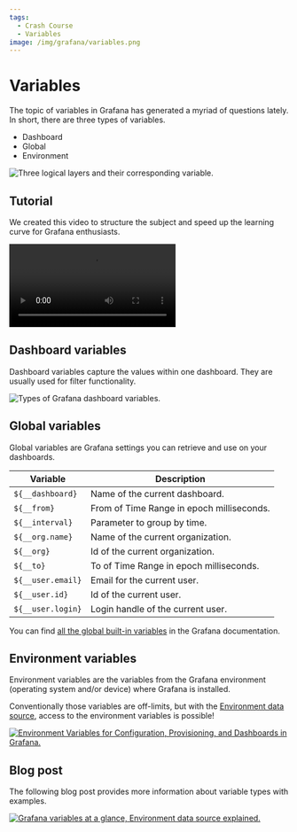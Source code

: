 ```yaml
---
tags:
  - Crash Course
  - Variables
image: /img/grafana/variables.png
---
```



# Variables

The topic of variables in Grafana has generated a myriad of questions lately. In short, there are three types of variables.

- Dashboard
- Global
- Environment

<Image
  title="Three logical layers and their corresponding variable."
  src="/img/grafana/variables.png"
/>

## Tutorial

We created this video to structure the subject and speed up the learning curve for Grafana enthusiasts.

<Video
  src="https://www.youtube.com/embed/sczRq2lI3e4"
  title="Dashboard, Global and Environment variables."
/>

## Dashboard variables

Dashboard variables capture the values within one dashboard. They are usually used for filter functionality.

<Image
  title="Types of Grafana dashboard variables."
  src="/img/grafana/variables-edit.png"
/>

## Global variables

Global variables are Grafana settings you can retrieve and use on your dashboards.

| Variable          | Description                               |
| ----------------- | ----------------------------------------- |
| `${__dashboard}`  | Name of the current dashboard.            |
| `${__from}`       | From of Time Range in epoch milliseconds. |
| `${__interval}`   | Parameter to group by time.               |
| `${__org.name}`   | Name of the current organization.         |
| `${__org}`        | Id of the current organization.           |
| `${__to}`         | To of Time Range in epoch milliseconds.   |
| `${__user.email}` | Email for the current user.               |
| `${__user.id}`    | Id of the current user.                   |
| `${__user.login}` | Login handle of the current user.         |

You can find [all the global built-in variables](https://grafana.com/docs/grafana/latest/variables/variable-types/global-variables/) in the Grafana documentation.

## Environment variables

Environment variables are the variables from the Grafana environment (operating system and/or device) where Grafana is installed.

Conventionally those variables are off-limits, but with the [Environment data source](/plugins/volkovlabs-env-datasource), access to the environment variables is possible!

<a href="/blog/using-environment-variables-for-configuration-provisioning-and-dashboards-in-grafana-279661733416/">
  <Image
    title="Environment Variables for Configuration, Provisioning, and Dashboards in Grafana."
    src="/img/blog/2022-02-20-environment-datasource/banner.png"
    zoom={false}
  />
</a>

## Blog post

The following blog post provides more information about variable types with examples.

<a href="/blog/grafana-variables-at-a-glance-environment-data-source-explained-102b8e05e1a5/">
  <Image
    title="Grafana variables at a glance, Environment data source explained."
    src="/img/blog/2022-09-13-grafana-variables/banner.png"
    zoom={false}
  />
</a>

